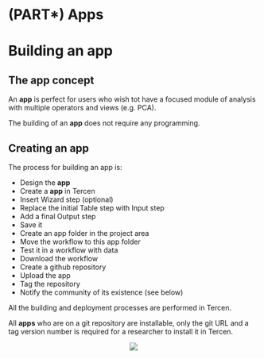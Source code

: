 # (PART\*) Apps {.unnumbered}

# Building an app

## The app concept 

An __app__ is perfect for users who wish tot have a focused module of analysis
with multiple operators and views (e.g. PCA).

The building of an __app__ does not require any programming.

## Creating an app

The process for building an app is:

* Design the __app__
* Create a __app__ in Tercen
* Insert Wizard step (optional)
* Replace the initial Table step with Input step
* Add a final Output step
* Save it
* Create an app folder in the project area
* Move the workflow to this app folder
* Test it in a workflow with data
* Download the workflow
* Create a github repository
* Upload the app
* Tag the repository
* Notify the community of its existence (see below)

All the building and deployment processes are performed in Tercen.

All __apps__ who are on a git repository are installable, only the git URL and 
a tag version number is required for a researcher to install it in Tercen.


<center>![](images/goldfish.png)</center>